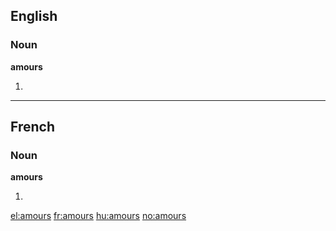 ==English==

===Noun===
'''amours'''

# {{plural of|amour}}

----

==French==

===Noun===
'''amours'''

#{{plural of|amour|lang=French}}

[[el:amours]]
[[fr:amours]]
[[hu:amours]]
[[no:amours]]